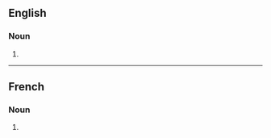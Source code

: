 ==English==

===Noun===
{{head|en|noun form}}

# {{plural of|bougie|lang=en}}

----

==French==

===Noun===
{{head|fr|noun plural form|g=f}}

# {{plural of|bougie|lang=fr}}